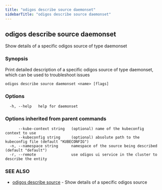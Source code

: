 ```yaml
---
title: "odigos describe source daemonset"
sidebarTitle: "odigos describe source daemonset"
---
```

## odigos describe source daemonset

Show details of a specific odigos source of type daemonset

### Synopsis

Print detailed description of a specific odigos source of type daemonset, which can be used to troubleshoot issues

```
odigos describe source daemonset <name> [flags]
```

### Options

```
  -h, --help   help for daemonset
```

### Options inherited from parent commands

```
      --kube-context string   (optional) name of the kubeconfig context to use
      --kubeconfig string     (optional) absolute path to the kubeconfig file (default "KUBECONFIG")
  -n, --namespace string      namespace of the source being described (default "default")
  -r, --remote                use odigos ui service in the cluster to describe the entity
```

### SEE ALSO

* [odigos describe source](/cli/odigos_describe_source)	 - Show details of a specific odigos source